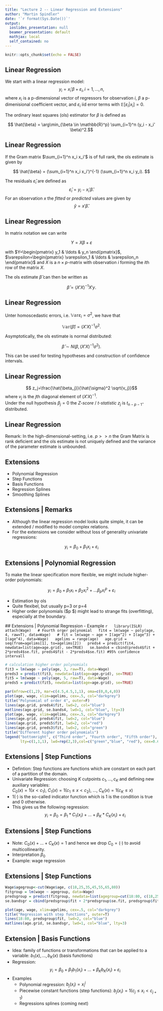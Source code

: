 ```yaml
---
title: "Lecture 2 -- Linear Regression and Extensions"
author: "Martin Spindler"
date: '`r format(Sys.Date())`'
output:
  ioslides_presentation: null
  beamer_presentation: default
  mathjax: local
  self_contained: no
---
```


```r
knitr::opts_chunk$set(echo = FALSE)
```

## Linear Regression
We start with a linear regression model:
$$ y_i = x_i' \beta + \varepsilon_i, i=1, \ldots,n, $$
where $x_i$ is a p-dimensional vector of regressors for observation $i$, $\beta$ a p-dimenisional coefficient vector, and $\varepsilon_i$ iid error terms with $\mathbb{E} [\varepsilon_i|x_i]= 0$.

The ordinary least squares (ols) estimator for $\beta$ is defined as

$$ \hat{\beta} = \arg\min_{\beta \in \mathbb{R}^p} \sum_{i=1}^n (y_i - x_i' \beta)^2.$$


## Linear Regression
If the Gram matrix $\sum_{i=1}^n x_i x_i'$ is of full rank, the ols estimate is given by 

$$ \hat{\beta} = (\sum_{i=1}^n x_i x_i')^{-1} (\sum_{i=1}^n x_i y_i). $$

The residuals $\hat{\varepsilon}_i$ are defined as
$$ \hat{\varepsilon}_i = y_i - x_i'\hat{\beta}. $$
For an observation $x$ the *fitted* or *predicted* values are given by 
$$ \hat{y} =  x'\hat{\beta}. $$

## Linear Regression

In matrix notation we can write

$$ Y=X  \beta + \varepsilon $$

with $Y=\begin{pmatrix} y_1 & \ldots & y_n \end{pmatrix}$, $\varepsilon=\begin{pmatrix} \varepsilon_1 & \ldots & \varepsilon_n \end{pmatrix}$ and $X$ is a $n \times p$-matrix with observation $i$ forming the $i$th row of the matrix $X$.

The ols estimate $\hat{\beta}$ can then be written as

$$ \hat{\beta} = (X'X)^{-1}X'y.$$

## Linear Regression

Unter homoscedastic errors, i.e. $\mathbb{Var} \varepsilon_i=\sigma^2$, we have that

$$ \mathbb{Var}(\hat{\beta})= (X'X)^{-1} \sigma^2.$$

Asymptotically, the ols estimate is normal distributed:

$$ \hat{\beta} \sim N(\beta, (X'X)^{-1} \sigma^2).$$

This can be used for testing hypotheses and construction of confidence intervals.

## Linear Regression
$$ z_j=\frac{\hat{\beta_j}}{\hat{\sigma}^2 \sqrt{v_j}}$$
where $v_j$ is the $j$th diagonal element of $(X'X)^{-1}$.  
Under the null hypothesis $\beta_j=0$ the *Z-score* / *t-statistic* $z_j$ is $t_{n-p-1}$-distributed.

## Linear Regression

Remark: In the high-dimensional-setting, i.e. $p >> n$ the Gram Matrix is rank deficient and the ols estimate is not uniquely defined and the variance of the parameter estimate is unbounded.

## Extensions
- Polynomial Regression
- Step Functions
- Basis Functions
- Regression Splines
- Smoothing Splines

## Extensions | Remarks
* Although the linear regression model looks quite simple, it can be extended / modified to model complex relations.
* For the extensions we consider without loss of generality univariate regressions:

$$ y_i=\beta_0 + \beta_1 x_i + \varepsilon_i$$

## Extensions | Polynomial Regression

To make the linear specification more flexible, we might include higher-order polynomials:
  
  $$ y_i = \beta_0 + \beta_1 x_i + \beta_2 x_i^2 + \ldots \beta_p x_i^p + \varepsilon_i $$
    
  * Estimation by ols
  * Quite flexibel, but usually p=3 or p=4
  * Higher order polynomials ($p \geqq 5 $) might lead to strange fits (overfitting), especially at the boundary.
  
  ## Extensions | Polynomial Regression - Example
  ```r
  library(ISLR)
  attach(Wage)
  # Fourth orger polynomial
  fit4 = lm(wage ~ poly(age, 4, raw=T), data=Wage)
  # fit = lm(wage ~ age + I(age^2) + I(age^3) + I(age^4), data=Wage)
  agelims = range(age)
  age.grid = seq(from=agelims[1], to=agelims[2])
  preds4 = predict(fit4, newdata=list(age=age.grid), se=TRUE)
  se.bands4 = cbind(preds4$fit + 2*preds4$se.fit, preds4$fit - 2*preds4$se.fit) #95% confidence intervall
  ```
  
  
  ```r
  # calculation higher order polynomials
  fit3 = lm(wage ~ poly(age, 3, raw=T), data=Wage)
  preds3 = predict(fit3, newdata=list(age=age.grid), se=TRUE)
  fit5 = lm(wage ~ poly(age, 5, raw=T), data=Wage)
  preds5 = predict(fit5, newdata=list(age=age.grid), se=TRUE)
  ```
  
  ```r
  par(mfrow=c(1,2), mar=c(4.5,4.5,1,1), oma=c(0,0,4,0))
  plot(age, wage, xlim=agelims, cex=.5, col="darkgrey")
  title("Polynomial of order 4", outer=F)
  lines(age.grid, preds4$fit, lwd=2, col="blue")
  matlines(age.grid, se.bands4, lwd=1, col="blue", lty=3)
  plot(age, wage, xlim=agelims, cex=.5, col="darkgrey")
  lines(age.grid, preds4$fit, lwd=2, col="blue")
  lines(age.grid, preds5$fit, lwd=2, col="red")
  lines(age.grid, preds3$fit, lwd=2, col="green")
  title("Different higher order polynomials")
  legend("bottomright", c("Third order", "Fourth order", "Fifth order"), 
         lty=c(1,1,1), lwd=rep(2,3),col=c("green","blue", "red"), cex=0.65)
  ```


## Extensions | Step Functions
  
* Defintion: Step functions are functions which are constant on each part of a partition of the domain.
* Univariate Regression: choosing $K$ cutpoints $c_1, \ldots, c_K$ and defining new auxiliary variables:  
    $C_0(x)= 1(x < c_1)$, $C_1(x)=1(c_1 \leq x < c_2)$, $\ldots$, $C_K(x)=1(c_K \leq x)$
* $1(\cdot)$ is the so-called indicator function which is $1$ is the condition is true and $0$ otherwise.
* This gives us the following regression:
    $$ y_i = \beta_0 = \beta_1 *C_1(x_i) + \ldots + \beta_K *C_K(x_i) + \varepsilon_i $$
    
## Extensions | Step Functions
    
* Note: $C_0(x) + \ldots + C_K(x) = 1$ and hence we drop $C_0=(\cdot)$ to avoid multicollinearity.
* Interpretation $\beta_0$
* Example: wage regression
  
## Extensions | Step Functions
  ```r
  Wage$agegroup<-cut(Wage$age, c(18,25,35,45,55,65,80))
  fitgroup = lm(wage ~ agegroup, data=Wage)
  predsgroup = predict(fitgroup, newdata=list(agegroup=cut(18:80, c(18,25,35,45,55,65,80))), se=TRUE)
  se.bandsgr = cbind(predsgroup$fit + 2*predsgroup$se.fit, predsgroup$fit - 2*predsgroup$se.fit) #95% confidence intervall
  ```
  
  ```r
  plot(age, wage, xlim=agelims, cex=.5, col="darkgrey")
  title("Regression with step functions", outer=T)
  lines(18:80, predsgroup$fit, lwd=2, col="blue")
  matlines(age.grid, se.bandsgr, lwd=1, col="blue", lty=3)
  ```
  
## Extension | Basis Functions
  
* Idea: family of functions or transformations that can be applied to a variable: $b_1(x), \ldots, b_K(x)$ (basis functions)
* Regression: $$y_i = \beta_0 + \beta_1 b_1(x_i) + \ldots + \beta_K b_K(x_i) + \varepsilon_i $$
* Examples
  + Polynomial regression: $b_j(x_i)=x^j_i$
  + Piecewise constant functions (step functions): $b_j(x_i)=1(c_j \leq x_i < c_{j+1})$
  + Regressions splines (coming next)